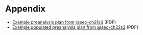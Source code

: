 # Appendix {.unnumbered}

- [Example preanalysis plan from @sec-ch21s6](/example-preanalysis-plan.pdf) (PDF)
- [Example populated preanalysis plan from @sec-ch22s2](/example-populated-pap.pdf) (PDF)
